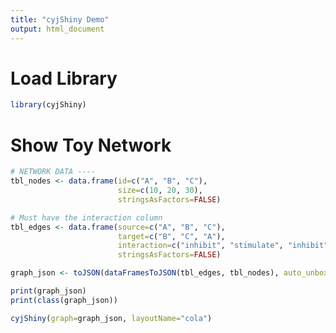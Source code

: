 ```yaml
---
title: "cyjShiny Demo"
output: html_document
---
```


# Load Library

```r
library(cyjShiny)
```

# Show Toy Network
```r
# NETWORK DATA ----
tbl_nodes <- data.frame(id=c("A", "B", "C"), 
                        size=c(10, 20, 30),
                        stringsAsFactors=FALSE)

# Must have the interaction column 
tbl_edges <- data.frame(source=c("A", "B", "C"),
                        target=c("B", "C", "A"),
                        interaction=c("inhibit", "stimulate", "inhibit"),
                        stringsAsFactors=FALSE)

graph_json <- toJSON(dataFramesToJSON(tbl_edges, tbl_nodes), auto_unbox=TRUE)

print(graph_json)
print(class(graph_json))

cyjShiny(graph=graph_json, layoutName="cola")
```

